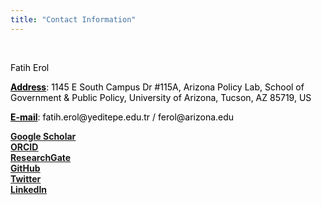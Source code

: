 ```yaml
---
title: "Contact Information"
---
```

<!-- Google tag (gtag.js) -->
<script async src="https://www.googletagmanager.com/gtag/js?id=G-C9REN6Q65E"></script>
<script>
  window.dataLayer = window.dataLayer || [];
  function gtag(){dataLayer.push(arguments);}
  gtag('js', new Date());

  gtag('config', 'G-C9REN6Q65E');
</script>


<br>
<p style="color:black">Fatih Erol <br></p>

<p style="color:black"><u><b>Address</b></u>: 1145 E South Campus Dr #115A, Arizona Policy Lab, School of Government & Public Policy, University of Arizona, Tucson, AZ 85719, US<br></p>

<p style="color:black"><u><b>E-mail</b></u>: fatih.erol@yeditepe.edu.tr / ferol@arizona.edu <br></p>

<a href="https://scholar.google.com/citations?user=slPu75UAAAAJ&hl=en&oi=ao"><u><b>Google Scholar</b></u></a><br>
<a href="https://orcid.org/0000-0002-0123-0321"><u><b>ORCID</b></u></a><br>
<a href="https://www.researchgate.net/profile/Fatih-Erol-3"><u><b>ResearchGate</b></u></a><br>
<a href="https://github.com/ferol15"><u><b>GitHub</b></u></a><br>
<a href="https://twitter.com/fatiherol_pols"><u><b>Twitter</b></u></a><br>
<a href="https://www.linkedin.com/in/fatih-erol-875705225/"><u><b>LinkedIn</b></u></a><br>

